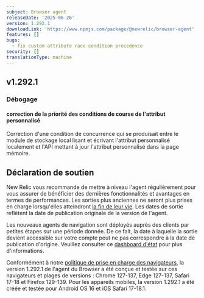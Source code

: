 ```yaml
---
subject: Browser agent
releaseDate: '2025-06-26'
version: 1.292.1
downloadLink: 'https://www.npmjs.com/package/@newrelic/browser-agent'
features: []
bugs:
  - fix custom attribute race condition precedence
security: []
translationType: machine
---
```


## v1.292.1

### Débogage

#### correction de la priorité des conditions de course de l&apos;attribut personnalisé

Correction d&apos;une condition de concurrence qui se produisait entre le module de stockage local lisant et écrivant l&apos;attribut personnalisé localement et l&apos;API mettant à jour l&apos;attribut personnalisé dans la page mémoire.

## Déclaration de soutien

New Relic vous recommande de mettre à niveau l&apos;agent régulièrement pour vous assurer de bénéficier des dernières fonctionnalités et avantages en termes de performances. Les sorties plus anciennes ne seront plus prises en charge lorsqu&apos;elles atteindront [la fin de leur vie](https://docs.newrelic.com/docs/browser/browser-monitoring/getting-started/browser-agent-eol-policy/). Les dates de sortie reflètent la date de publication originale de la version de l&apos;agent.

Les nouveaux agents de navigation sont déployés auprès des clients par petites étapes sur une période donnée. De ce fait, la date à laquelle la sortie devient accessible sur votre compte peut ne pas correspondre à la date de publication d&apos;origine. Veuillez consulter ce [dashboard d&apos;état](https://newrelic.github.io/newrelic-browser-agent-release/) pour plus d&apos;informations.

Conformément à notre [politique de prise en charge des navigateurs](https://docs.newrelic.com/docs/browser/new-relic-browser/getting-started/compatibility-requirements-browser-monitoring/#browser-types), la version 1.292.1 de l&apos;agent du Browser a été conçue et testée sur ces navigateurs et plages de versions : Chrome 127-137, Edge 127-137, Safari 17-18 et Firefox 129-139. Pour les appareils mobiles, la version 1.292.1 a été créée et testée pour Android OS 16 et iOS Safari 17-18.1.